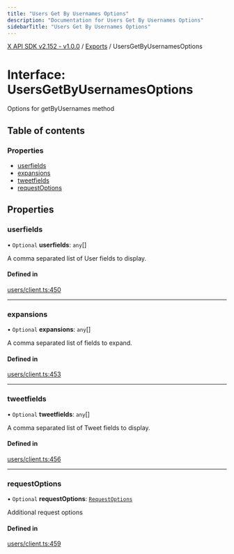 ```yaml
---
title: "Users Get By Usernames Options"
description: "Documentation for Users Get By Usernames Options"
sidebarTitle: "Users Get By Usernames Options"
---
```


[X API SDK v2.152 - v1.0.0](../README.md) / [Exports](../modules.md) / UsersGetByUsernamesOptions

# Interface: UsersGetByUsernamesOptions

Options for getByUsernames method

## Table of contents

### Properties

- [userfields](UsersGetByUsernamesOptions.md#userfields)
- [expansions](UsersGetByUsernamesOptions.md#expansions)
- [tweetfields](UsersGetByUsernamesOptions.md#tweetfields)
- [requestOptions](UsersGetByUsernamesOptions.md#requestoptions)

## Properties

### userfields

• `Optional` **userfields**: `any`[]

A comma separated list of User fields to display.

#### Defined in

[users/client.ts:450](https://github.com/xdevplatform/xdk/blob/ad4172ef5f68f089e0f077a190b271016dd35bf7/xdk/typescript/src/users/client.ts#L450)

___

### expansions

• `Optional` **expansions**: `any`[]

A comma separated list of fields to expand.

#### Defined in

[users/client.ts:453](https://github.com/xdevplatform/xdk/blob/ad4172ef5f68f089e0f077a190b271016dd35bf7/xdk/typescript/src/users/client.ts#L453)

___

### tweetfields

• `Optional` **tweetfields**: `any`[]

A comma separated list of Tweet fields to display.

#### Defined in

[users/client.ts:456](https://github.com/xdevplatform/xdk/blob/ad4172ef5f68f089e0f077a190b271016dd35bf7/xdk/typescript/src/users/client.ts#L456)

___

### requestOptions

• `Optional` **requestOptions**: [`RequestOptions`](RequestOptions.md)

Additional request options

#### Defined in

[users/client.ts:459](https://github.com/xdevplatform/xdk/blob/ad4172ef5f68f089e0f077a190b271016dd35bf7/xdk/typescript/src/users/client.ts#L459)
